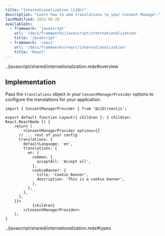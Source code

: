 ```yaml
---
title: "Internationalization (i18n)"
description: "Learn how to add translations to your Consent Manager."
lastModified: 2025-08-20
availableIn:
  - framework: 'javascript'
    url: '/docs/frameworks/javascript/internationalization'
    title: 'JavaScript'
  - framework: 'react'
    url: '/docs/frameworks/react/internationalization'
    title: 'React'
---
```


<include>../javascript/shared/internationalization.mdx#overview</include>

## Implementation

Pass the `translations` object in your `ConsentManagerProvider` options to configure the translations for your application.

```tsx title="app/layout.tsx"
import { ConsentManagerProvider } from '@c15t/nextjs';

export default function Layout({ children }: { children: React.ReactNode }) {
	return (
		<ConsentManagerProvider options={{
      // ... rest of your config
      translations: {
        defaultLanguage: 'en',
        translations: {
          en: {
            common: {
              acceptAll: 'Accept all',
            },
            cookieBanner: {
              title: 'Cookie Banner',
              description: 'This is a cookie banner',
            },
          },
        },
      },
    }}>
			{children}
		</ConsentManagerProvider>
	);
}
```

<include>../javascript/shared/internationalization.mdx#types</include>
